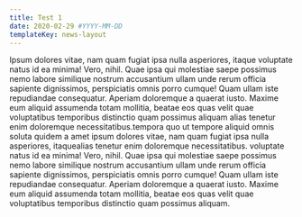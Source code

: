 ```yaml
---
title: Test 1
date: 2020-02-29 #YYYY-MM-DD
templateKey: news-layout
---
```


Ipsum dolores vitae, nam quam fugiat ipsa nulla asperiores, itaque
voluptate natus id ea minima! Vero, nihil. Quae ipsa qui molestiae 
saepe possimus nemo labore similique nostrum accusantium ullam unde 
rerum officia sapiente dignissimos, perspiciatis omnis porro cumque! 
Quam ullam iste repudiandae consequatur. Aperiam doloremque a quaerat
iusto. Maxime eum aliquid assumenda totam mollitia, beatae eos quas 
velit quae voluptatibus temporibus distinctio quam possimus aliquam 
alias tenetur enim doloremque necessitatibus.tempora quo ut tempore aliquid 
omnis soluta quidem a amet ipsum dolores vitae, nam quam fugiat ipsa 
nulla asperiores, itaquealias tenetur enim doloremque necessitatibus.
voluptate natus id ea minima! Vero, nihil. Quae ipsa qui molestiae 
saepe possimus nemo labore similique nostrum accusantium ullam unde 
rerum officia sapiente dignissimos, perspiciatis omnis porro cumque! 
Quam ullam iste repudiandae consequatur. Aperiam doloremque a quaerat
iusto. Maxime eum aliquid assumenda totam mollitia, beatae eos quas 
velit quae voluptatibus temporibus distinctio quam possimus aliquam.